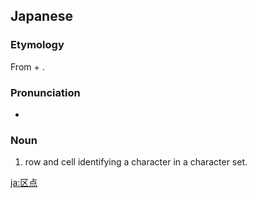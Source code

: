 ==Japanese==
{{ja-kanjitab|く|てん|yomi=o}}

===Etymology===
From {{m|ja|sc=Jpan|区|tr=ku||row}} + {{m|ja|sc=Jpan|点|tr=ten||cell}}.

===Pronunciation===
* {{a|Common accent}} {{ja-accent-common|heiban|く|てん|kùtéń}}

===Noun===
{{ja-noun|くてん}}
# {{lb|ja|computing|sort=くてん}} row and cell identifying a character in a character set.

[[ja:区点]]